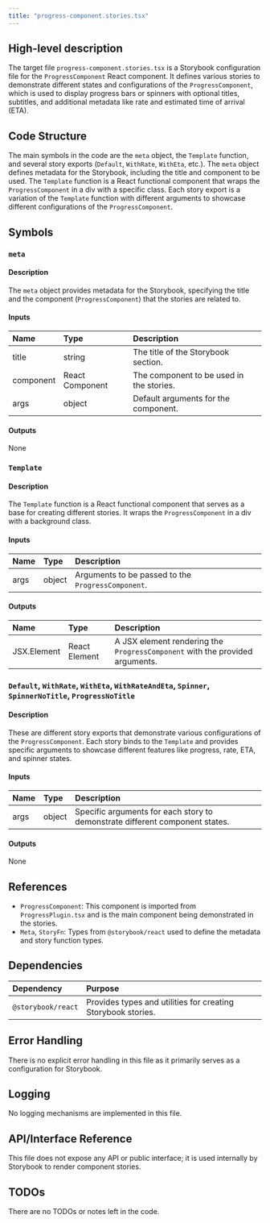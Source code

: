 ```yaml
---
title: "progress-component.stories.tsx"
---
```


## High-level description

The target file `progress-component.stories.tsx` is a Storybook configuration file for the `ProgressComponent` React component. It defines various stories to demonstrate different states and configurations of the `ProgressComponent`, which is used to display progress bars or spinners with optional titles, subtitles, and additional metadata like rate and estimated time of arrival (ETA).

## Code Structure

The main symbols in the code are the `meta` object, the `Template` function, and several story exports (`Default`, `WithRate`, `WithEta`, etc.). The `meta` object defines metadata for the Storybook, including the title and component to be used. The `Template` function is a React functional component that wraps the `ProgressComponent` in a div with a specific class. Each story export is a variation of the `Template` function with different arguments to showcase different configurations of the `ProgressComponent`.

## Symbols

### `meta`
#### Description
The `meta` object provides metadata for the Storybook, specifying the title and the component (`ProgressComponent`) that the stories are related to.

#### Inputs
| Name | Type | Description |
|:-----|:-----|:------------|
| title | string | The title of the Storybook section. |
| component | React Component | The component to be used in the stories. |
| args | object | Default arguments for the component. |

#### Outputs
None

### `Template`
#### Description
The `Template` function is a React functional component that serves as a base for creating different stories. It wraps the `ProgressComponent` in a div with a background class.

#### Inputs
| Name | Type | Description |
|:-----|:-----|:------------|
| args | object | Arguments to be passed to the `ProgressComponent`. |

#### Outputs
| Name | Type | Description |
|:-----|:-----|:------------|
| JSX.Element | React Element | A JSX element rendering the `ProgressComponent` with the provided arguments. |

### `Default`, `WithRate`, `WithEta`, `WithRateAndEta`, `Spinner`, `SpinnerNoTitle`, `ProgressNoTitle`
#### Description
These are different story exports that demonstrate various configurations of the `ProgressComponent`. Each story binds to the `Template` and provides specific arguments to showcase different features like progress, rate, ETA, and spinner states.

#### Inputs
| Name | Type | Description |
|:-----|:-----|:------------|
| args | object | Specific arguments for each story to demonstrate different component states. |

#### Outputs
None

## References

- `ProgressComponent`: This component is imported from `ProgressPlugin.tsx` and is the main component being demonstrated in the stories.
- `Meta`, `StoryFn`: Types from `@storybook/react` used to define the metadata and story function types.

## Dependencies

| Dependency | Purpose |
|:-----------|:--------|
| `@storybook/react` | Provides types and utilities for creating Storybook stories. |

## Error Handling

There is no explicit error handling in this file as it primarily serves as a configuration for Storybook.

## Logging

No logging mechanisms are implemented in this file.

## API/Interface Reference

This file does not expose any API or public interface; it is used internally by Storybook to render component stories.

## TODOs

There are no TODOs or notes left in the code.